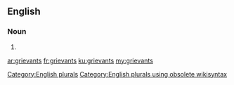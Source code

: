 ==English==

===Noun===
{{head|en}}

# {{plural of|grievant}}

[[Category:English plurals]][[Category:English plurals using obsolete wikisyntax]]

[[ar:grievants]]
[[fr:grievants]]
[[ku:grievants]]
[[my:grievants]]